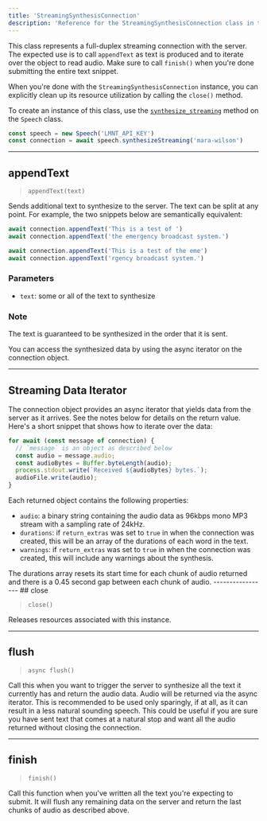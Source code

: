 ```yaml
---
title: 'StreamingSynthesisConnection'
description: 'Reference for the StreamingSynthesisConnection class in the Node.js SDK'
---
```


This class represents a full-duplex streaming connection with the server. The
expected use is to call `appendText` as text is produced and to iterate over
the object to read audio. Make sure to call `finish()` when you're done
submitting the entire text snippet.

When you're done with the `StreamingSynthesisConnection` instance, you can explicitly clean up its
resource utilization by calling the `close()` method.

To create an instance of this class, use the [`synthesize_streaming`](speech#synthesize-streaming) method on the `Speech` class.

```javascript
const speech = new Speech('LMNT_API_KEY')
const connection = await speech.synthesizeStreaming('mara-wilson')
```
-----------------
## appendText

> `appendText(text)`

Sends additional text to synthesize to the server. The text can be split at any
point. For example, the two snippets below are semantically equivalent:

```js
await connection.appendText('This is a test of ')
await connection.appendText('the emergency broadcast system.')
```

```js
await connection.appendText('This is a test of the eme')
await connection.appendText('rgency broadcast system.')
```

### Parameters
- `text`: some or all of the text to synthesize

### Note
The text is guaranteed to be synthesized in the order that it is sent.

You can access the synthesized data by using the async iterator on the connection object.

-----------------
## Streaming Data Iterator

The connection object provides an async iterator that yields data from
the server as it arrives. See the notes below for details on the return value. Here's a short snippet that shows how to iterate over
the data:

```js
for await (const message of connection) {
  // `message` is an object as described below
  const audio = message.audio;
  const audioBytes = Buffer.byteLength(audio);
  process.stdout.write(`Received ${audioBytes} bytes.`);
  audioFile.write(audio);
}
```

Each returned object contains the following properties:
- `audio`: a binary string containing the audio data as 96kbps mono MP3 stream with a sampling rate of 24kHz.
- `durations`: if `return_extras` was set to `true` in when the connection was created, this will be an array of the durations of each word in the text.
- `warnings`: if `return_extras` was set to `true` in when the connection was created, this will include any warnings about the synthesis.

<Note>
The durations array resets its start time for each chunk of audio returned and there is a 0.45 second gap between each chunk of audio. 
</Note>
-----------------
## close

> `close()`

Releases resources associated with this instance.

-----------------
## flush
> `async flush()`

Call this when you want to trigger the server to synthesize all the text it
currently has and return the audio data. Audio will be returned via the
async iterator. This is recommended to be used only sparingly, if at all, 
as it can result in a less natural sounding speech. This could be useful if
you are sure you have sent text that comes at a natural stop and want all the
audio returned without closing the connection.

-----------------

## finish

> `finish()`

Call this function when you've written all the text you're expecting to submit.
It will flush any remaining data on the server and return the last chunks of
audio as described above.